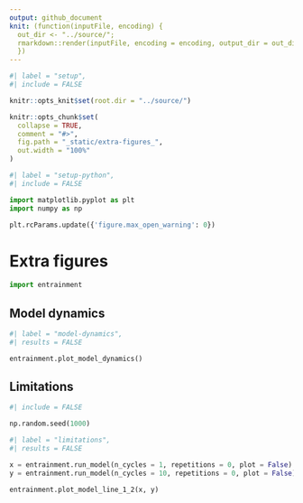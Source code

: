 ```yaml
---
output: github_document
knit: (function(inputFile, encoding) {
  out_dir <- "../source/";
  rmarkdown::render(inputFile, encoding = encoding, output_dir = out_dir)
  })
---
```


<!-- extra-figures.md is generated from extra-figures.Rmd. Please edit that file -->

```r
#| label = "setup",
#| include = FALSE

knitr::opts_knit$set(root.dir = "../source/")

knitr::opts_chunk$set(
  collapse = TRUE,
  comment = "#>",
  fig.path = "_static/extra-figures_",
  out.width = "100%"
)
```

```python
#| label = "setup-python",
#| include = FALSE

import matplotlib.pyplot as plt
import numpy as np

plt.rcParams.update({'figure.max_open_warning': 0})
```

# Extra figures

```python
import entrainment
```

## Model dynamics

```python
#| label = "model-dynamics",
#| results = FALSE

entrainment.plot_model_dynamics()
```

## Limitations

```python
#| include = FALSE

np.random.seed(1000)
```

```python
#| label = "limitations",
#| results = FALSE

x = entrainment.run_model(n_cycles = 1, repetitions = 0, plot = False)
y = entrainment.run_model(n_cycles = 10, repetitions = 0, plot = False)

entrainment.plot_model_line_1_2(x, y)
```
